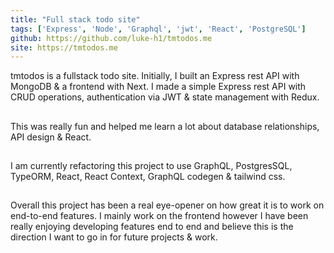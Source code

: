 ```yaml
---
title: "Full stack todo site"
tags: ['Express', 'Node', 'Graphql', 'jwt', 'React', 'PostgreSQL']
github: https://github.com/luke-h1/tmtodos.me
site: https://tmtodos.me
---
```


tmtodos is a fullstack todo site. Initially, I built an Express rest API with MongoDB & a frontend with Next. I made a simple Express rest API with CRUD operations, authentication via JWT & state management with Redux. 

##

This was really fun and helped me learn a lot about database relationships, API design & React. 

##

I am currently refactoring this project to use GraphQL, PostgresSQL, TypeORM, React, React Context, GraphQL codegen & tailwind css. 

##

Overall this project has been a real eye-opener on how great it is to work on end-to-end features. I mainly work on the frontend however I have been really enjoying developing features end to end and believe this is the direction I want to go in for future projects & work.
